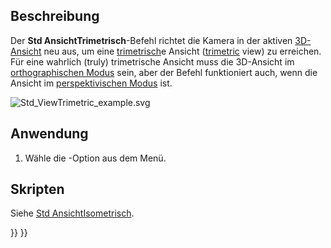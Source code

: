 <languages/>

{{Docnav/de
|[[Std_ViewDimetric/de|AnsichtDimetrisch]]
|[[Std_ViewHome/de|Startansicht]]
|[[Std_View_Menu/de|Std Ansichtsmenü]]
|IconL=Std_ViewDimetric.svg
|IconR=Std_ViewHome.svg
|IconC=Freecad.svg
}}

{{GuiCommand/de
|Name=Std ViewTrimetric
|Name/de=Std ViewTrimetric
|MenuLocation=Ansicht → Standardansichten → Axonometrisch → Trimetrisch
|Workbenches=Alle
|SeeAlso=[[Std_ViewIsometric/de|Std AnsichtIsometrisch]], [[Std_ViewDimetric/de|Std AnsichtDimetrisch]]
}}

<span id="Description"></span>
==Beschreibung==

Der '''Std AnsichtTrimetrisch'''-Befehl richtet die Kamera in der aktiven [[3D_view/de|3D-Ansicht]] neu aus, um eine [https://de.wikipedia.org/wiki/Axonometrie#Bildachsen_und_Verzerrungen trimetrisch]e Ansicht   ([https://en.wikipedia.org/wiki/Axonometric_projection#Three_types trimetric] view) zu erreichen. Für eine wahrlich (truly) trimetrische Ansicht muss die 3D-Ansicht im [[Std_OrthographicCamera/de|orthographischen Modus]] sein, aber der Befehl funktioniert auch, wenn die Ansicht im [[Std_PerspectiveCamera/de|perspektivischen Modus]] ist.

[[Image:Std_ViewTrimetric_example.svg]]
{{Caption|Das [[Std_AxisCross/de|Achsenkreuz]] und ein Würfel in trimetrischer Ansicht}}

<span id="Usage"></span>
==Anwendung==

# Wähle die {{MenuCommand|Ansicht → Standardansichten → Axonometric → [[Image:Std_ViewTrimetric.svg|16px]] Trimetrisch}}-Option aus dem Menü.

<span id="Scripting"></span>
==Skripten==

Siehe [[Std_ViewIsometric/de#Scripting|Std AnsichtIsometrisch]].


{{Docnav/de
|[[Std_ViewDimetric/de|AnsichtDimetrisch]]
|[[Std_ViewHome/de|Startansicht]]
|[[Std_View_Menu/de|Std Ansichtsmenü]]
|IconL=Std_ViewDimetric.svg
|IconR=Std_ViewHome.svg
|IconC=Freecad.svg
}}

{{Std_Base_navi{{#translation:}}}}
{{Userdocnavi{{#translation:}}}}